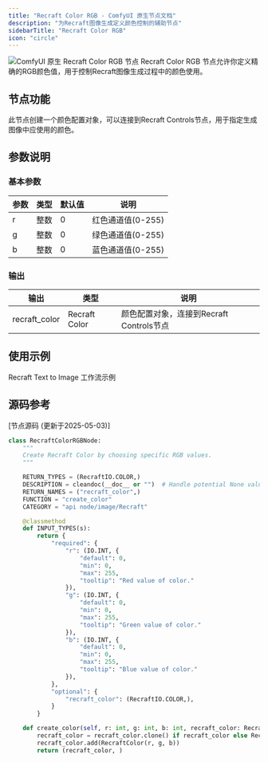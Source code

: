 ```yaml
---
title: "Recraft Color RGB - ComfyUI 原生节点文档"
description: "为Recraft图像生成定义颜色控制的辅助节点"
sidebarTitle: "Recraft Color RGB"
icon: "circle"
---
```


![ComfyUI 原生 Recraft Color RGB 节点](/images/built-in-nodes/api_nodes/recraft/recraft-color-rgb.jpg)
Recraft Color RGB 节点允许你定义精确的RGB颜色值，用于控制Recraft图像生成过程中的颜色使用。

## 节点功能

此节点创建一个颜色配置对象，可以连接到Recraft Controls节点，用于指定生成图像中应使用的颜色。

## 参数说明

### 基本参数

| 参数 | 类型 | 默认值 | 说明              |
| ---- | ---- | ------ | ----------------- |
| r    | 整数 | 0      | 红色通道值(0-255) |
| g    | 整数 | 0      | 绿色通道值(0-255) |
| b    | 整数 | 0      | 蓝色通道值(0-255) |

### 输出

| 输出          | 类型          | 说明                                     |
| ------------- | ------------- | ---------------------------------------- |
| recraft_color | Recraft Color | 颜色配置对象，连接到Recraft Controls节点 |

## 使用示例

<Card title="Recraft Text to Image 工作流示例" icon="book" href="/zh-CN/tutorials/api-nodes/recraft/recraft-text-to-image">
Recraft Text to Image 工作流示例
</Card>

## 源码参考

[节点源码 (更新于2025-05-03)] 

```python
class RecraftColorRGBNode:
    """
    Create Recraft Color by choosing specific RGB values.
    """

    RETURN_TYPES = (RecraftIO.COLOR,)
    DESCRIPTION = cleandoc(__doc__ or "")  # Handle potential None value
    RETURN_NAMES = ("recraft_color",)
    FUNCTION = "create_color"
    CATEGORY = "api node/image/Recraft"

    @classmethod
    def INPUT_TYPES(s):
        return {
            "required": {
                "r": (IO.INT, {
                    "default": 0,
                    "min": 0,
                    "max": 255,
                    "tooltip": "Red value of color."
                }),
                "g": (IO.INT, {
                    "default": 0,
                    "min": 0,
                    "max": 255,
                    "tooltip": "Green value of color."
                }),
                "b": (IO.INT, {
                    "default": 0,
                    "min": 0,
                    "max": 255,
                    "tooltip": "Blue value of color."
                }),
            },
            "optional": {
                "recraft_color": (RecraftIO.COLOR,),
            }
        }

    def create_color(self, r: int, g: int, b: int, recraft_color: RecraftColorChain=None):
        recraft_color = recraft_color.clone() if recraft_color else RecraftColorChain()
        recraft_color.add(RecraftColor(r, g, b))
        return (recraft_color, )

```